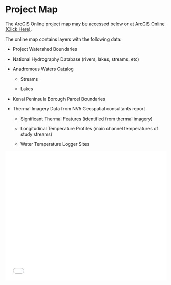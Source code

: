 # Project Map



The ArcGIS Online project map may be accessed below or at [ArcGIS Online (Click Here)](https://arcg.is/19Pqe0).

The online map contains layers with the following data:

-   Project Watershed Boundaries

-   National Hydrography Database (rivers, lakes, streams, etc)

-   Anadromous Waters Catalog

    -   Streams

    -   Lakes

-   Kenai Peninsula Borough Parcel Boundaries

-   Thermal Imagery Data from NV5 Geospatial consultants report

    -   Significant Thermal Features (identified from thermal imagery)

    -   Longitudinal Temperature Profiles (main channel temperatures of study streams)

    -   Water Temperature Logger Sites

```{=html}
<style>.embed-container {position: relative; padding-bottom: 80%; height: 0; max-width: 100%;} .embed-container iframe, .embed-container object, .embed-container iframe{position: absolute; top: 0; left: 0; width: 100%; height: 100%;} small{position: absolute; z-index: 40; bottom: 0; margin-bottom: -15px;}</style>
```
::: embed-container
<iframe width="500" height="400" frameborder="0" scrolling="no" marginheight="0" marginwidth="0" title="Kenai_Thermal_Imagery" src="//kwf.maps.arcgis.com/apps/Embed/index.html?webmap=2ec2c96346d94a90ac4b53f6134f6c4d&amp;extent=-152.1024,60.0586,-148.9218,60.7986&amp;home=true&amp;zoom=true&amp;previewImage=false&amp;scale=true&amp;search=true&amp;searchextent=false&amp;details=true&amp;legendlayers=true&amp;active_panel=legend&amp;basemap_gallery=true&amp;disable_scroll=true&amp;theme=light">

</iframe>
:::
